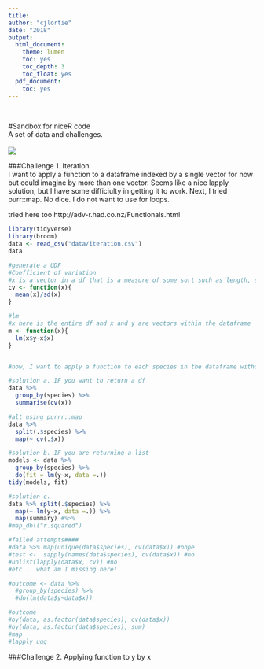 ```yaml
---
title:
author: "cjlortie"
date: "2018"
output:
  html_document:
    theme: lumen
    toc: yes
    toc_depth: 3
    toc_float: yes
  pdf_document:
    toc: yes
---
```

<br>

#Sandbox for niceR code   
A set of data and challenges.  
<br>
![](./enchiridion.jpg)
<br>  


###Challenge 1. Iteration  
I want to apply a function to a dataframe indexed by a single vector for now but could imagine by more than one vector.  Seems like a nice lapply solution, but I have some difficiulty in getting it to work. Next, I tried purr::map.  No dice.  I do not want to use for loops.

tried here too
http://adv-r.had.co.nz/Functionals.html
```r
library(tidyverse)
library(broom)
data <- read_csv("data/iteration.csv")
data

#generate a UDF
#Coefficient of variation
#x is a vector in a df that is a measure of some sort such as length, size, etc
cv <- function(x){
  mean(x)/sd(x)
}

#lm
#x here is the entire df and x and y are vectors within the dataframe
m <- function(x){
  lm(x$y~x$x)
}


#now, I want to apply a function to each species in the dataframe without splicing into separate dfs

#solution a. IF you want to return a df
data %>% 
  group_by(species) %>%
  summarise(cv(x)) 

#alt using purrr::map
data %>% 
  split(.$species) %>% 
  map(~ cv(.$x))

#solution b. IF you are returning a list
models <- data %>% 
  group_by(species) %>% 
  do(fit = lm(y~x, data =.))
tidy(models, fit)

#solution c.
data %>% split(.$species) %>%
  map(~ lm(y~x, data =.)) %>%
  map(summary) #%>%
#map_dbl("r.squared")

#failed attempts####
#data %>% map(unique(data$species), cv(data$x)) #nope
#test <-  sapply(names(data$species), cv(data$x)) #no
#unlist(lapply(data$x, cv)) #no
#etc... what am I missing here!

#outcome <- data %>% 
  #group_by(species) %>% 
  #do(lm(data$y~data$x))

#outcome
#by(data, as.factor(data$species), cv(data$x))
#by(data, as.factor(data$species), sum)
#map
#lapply ugg

```

###Challenge 2. Applying function to y by x
```r

```